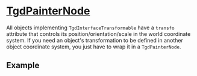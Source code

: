
# [TgdPainterNode](docs/classes/TgdPainterNode.html)

All objects implementing `TgdInterfaceTransformable` have a `transfo` attribute
that controls its position/orientation/scale in the world coordinate system. If
you need an object's transformation to be defined in another object coordinate
system, you just have to wrap it in a `TgdPainterNode`.

## Example

<Demo />
